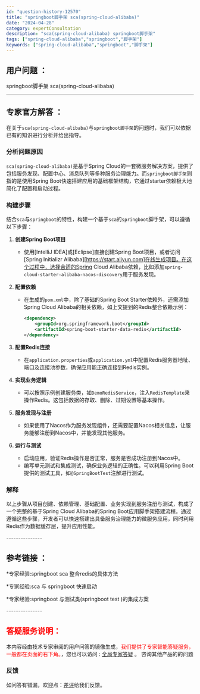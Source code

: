 ```yaml
---
id: "question-history-12570"
title: "springboot脚手架 sca(spring-cloud-alibaba)"
date: "2024-04-28"
category: expertConsultation
description: "sca(spring-cloud-alibaba) springboot脚手架"
tags: ["spring-cloud-alibaba","springboot","脚手架"]
keywords: ["spring-cloud-alibaba","springboot","脚手架"]
---
```


## 用户问题 ： 
 springboot脚手架 sca(spring-cloud-alibaba) 

---------------
## 专家官方解答 ：

在关于`sca(spring-cloud-alibaba)`与`springboot脚手架`的问题时，我们可以依据已有的知识进行分析并给出指导。

### 分析问题原因
`sca(spring-cloud-alibaba)`是基于Spring Cloud的一套微服务解决方案，提供了包括服务发现、配置中心、消息队列等多种服务治理能力。而`springboot脚手架`则指的是使用Spring Boot快速搭建应用的基础框架结构，它通过starter依赖极大地简化了配置和启动过程。

### 构建步骤
结合`sca`与`springboot`的特性，构建一个基于`sca`的`springboot`脚手架，可以遵循以下步骤：

1. **创建Spring Boot项目**
   - 使用[IntelliJ IDEA]或[Eclipse]直接创建Spring Boot项目，或者访问[Spring Initializr Alibaba][https://start.aliyun.com]在线生成项目。在这个过程中，选择合适的Spring Cloud Alibaba依赖，比如添加`spring-cloud-starter-alibaba-nacos-discovery`用于服务发现。

2. **配置依赖**
   - 在生成的`pom.xml`中，除了基础的Spring Boot Starter依赖外，还需添加Spring Cloud Alibaba的相关依赖，如上文提到的Redis整合依赖示例：
     ```xml
     <dependency>
         <groupId>org.springframework.boot</groupId>
         <artifactId>spring-boot-starter-data-redis</artifactId>
     </dependency>
     ```

3. **配置Redis连接**
   - 在`application.properties`或`application.yml`中配置Redis服务器地址、端口及连接池参数，确保应用能正确连接到Redis实例。

4. **实现业务逻辑**
   - 可以按照示例创建服务类，如`DemoRedisService`，注入`RedisTemplate`来操作Redis。这包括数据的存取、删除、过期设置等基本操作。

5. **服务发现与注册**
   - 如果使用了Nacos作为服务发现组件，还需要配置Nacos相关信息，让服务能够注册到Nacos中，并能发现其他服务。

6. **运行与测试**
   - 启动应用，验证Redis操作是否正常，服务是否成功注册到Nacos中。
   - 编写单元测试和集成测试，确保业务逻辑的正确性。可以利用Spring Boot提供的测试工具，如`@SpringBootTest`注解进行测试。

### 解释
以上步骤从项目创建、依赖管理、基础配置、业务实现到服务注册与测试，构成了一个完整的基于Spring Cloud Alibaba的Spring Boot应用脚手架搭建流程。通过遵循这些步骤，开发者可以快速搭建出具备服务治理能力的微服务应用，同时利用Redis作为数据缓存层，提升应用性能。


<font color="#949494">---------------</font> 


## 参考链接 ：

*专家经验:springboot sca 整合redis的具体方法 
 
 *专家经验:sca 与 springboot 快速启动 
 
 *专家经验:springboot 与测试类(springboot test )的集成方案 


 <font color="#949494">---------------</font> 
 


## <font color="#FF0000">答疑服务说明：</font> 

本内容经由技术专家审阅的用户问答的镜像生成，<font color="#FF0000">我们提供了专家智能答疑服务，一般都在页面的右下角。</font>，您也可以访问 : [全局专家答疑](https://opensource.alibaba.com/chatBot) 。 咨询其他产品的的问题

### 反馈
如问答有错漏，欢迎点：[差评](https://ai.nacos.io/user/feedbackByEnhancerGradePOJOID?enhancerGradePOJOId=12663)给我们反馈。

